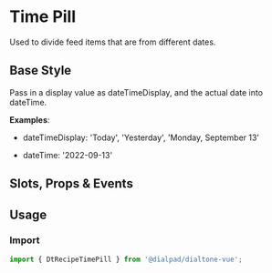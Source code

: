 

<Meta of={TimePillStories}/>

# Time Pill

<Subtitle>
  Used to divide feed items that are from different dates.
</Subtitle>

## Base Style

Pass in a display value as dateTimeDisplay, and the actual date into dateTime.

<b>Examples</b>:

- dateTimeDisplay: 'Today', 'Yesterday', 'Monday, September 13'

- dateTime: '2022-09-13'

<Canvas>
  <Story id="recipes-conversation-view-time-pill--default" />
</Canvas>

## Slots, Props & Events

<Controls />

## Usage

### Import

```jsx
import { DtRecipeTimePill } from '@dialpad/dialtone-vue';
```
